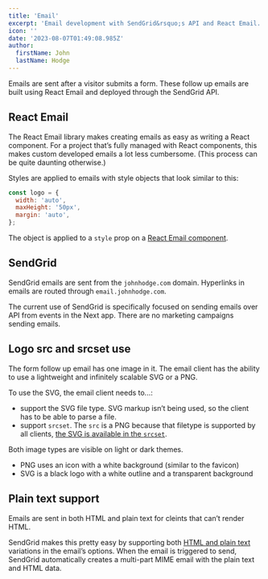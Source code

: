 ```yaml
---
title: 'Email'
excerpt: 'Email development with SendGrid&rsquo;s API and React Email.'
icon: ''
date: '2023-08-07T01:49:08.985Z'
author:
  firstName: John
  lastName: Hodge
---
```



Emails are sent after a visitor submits a form. These follow up emails are built using React Email and deployed through the SendGrid API.

## React Email

The React Email library makes creating emails as easy as writing a React component. For a project that&rsquo;s fully managed with React components, this makes custom developed emails a lot less cumbersome. (This process can be quite daunting otherwise.)

Styles are applied to emails with style objects that look similar to this:

```javascript
const logo = {
  width: 'auto',
  maxHeight: '50px',
  margin: 'auto',
};
```

The object is applied to a `style` prop on a [React Email component](https://react.email/docs/components).

<GlobalCallout
  message='While using [Tailwind is supported by React Email](https://react.email/docs/components/tailwind) and is used throughout the rest of this project, that system supports styling concepts that are not supported in some email clients. Using Tailwind is of interest, but more research is needed.'
  type='alert'
/>

## SendGrid

SendGrid emails are sent from the `johnhodge.com` domain. Hyperlinks in emails are routed through `email.johnhodge.com`.

The current use of SendGrid is specifically focused on sending emails over API from events in the Next app. There are no marketing campaigns sending emails.

## Logo src and srcset use

The form follow up email has one image in it. The email client has the ability to use a lightweight and infinitely scalable SVG or a PNG.

To use the SVG, the email client needs to...:

- support the SVG file type. SVG markup isn&rsquo;t being used, so the client has to be able to parse a file.
- support `srcset`. The `src` is a PNG because that filetype is supported by all clients, [the SVG is available in the `srcset`](https://developer.mozilla.org/en-US/docs/Web/API/HTMLImageElement/srcset).

<GlobalCallout
  message='SVG is only supported in a [little over half of email clients](https://css-tricks.com/a-guide-on-svg-support-in-email/), and it&rsquo;s unsupported by some major clients, like Gmail in browsers and the iOS app.'
  type='note'
/>

Both image types are visible on light or dark themes.

- PNG uses an icon with a white background (similar to the favicon)
- SVG is a black logo with a white outline and a transparent background

## Plain text support

Emails are sent in both HTML and plain text for cleints that can&rsquo;t render HTML.

SendGrid makes this pretty easy by supporting both [HTML and plain text](https://github.com/sendgrid/sendgrid-nodejs/tree/main/packages/mail#quick-start-hello-email) variations in the email&rsquo;s options. When the email is triggered to send, SendGrid automatically creates a multi-part MIME email with the plain text and HTML data.
